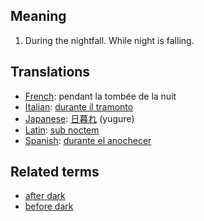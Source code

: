 == Meaning ==

#During the nightfall.  While night is falling.

== Translations ==

*[[French]]: pendant la tombée de la nuit
*[[Italian]]: [[durante il tramonto]]
*[[Japanese]]: [[日暮れ]] (yugure)
*[[Latin]]: [[sub noctem]]
*[[Spanish]]: [[durante el anochecer]]

== Related terms ==

*[[after dark]]
*[[before dark]]